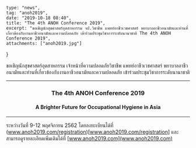 	type: "news",
	tag: "anoh2019",
	date: "2019-10-18 08:40",
	title: "The 4th ANOH Conference 2019",
	excerpt: "ขอเชิญนักสุขศาสตร์อุตสาหกรรม จป.วิชาชีพ แพทย์อาชีวเวชศาสตร์ พยาบาลอาชีวอนามัยและท่านที่เกี่ยวข้องกับงานอาชีวอนามัยและความปลอดภัย เข้าร่วมประชุมวิชาการระดับนานาชาติ The 4th ANOH Conference 2019",
	attachments: ["anoh2019.jpg"]
}

ขอเชิญนักสุขศาสตร์อุตสาหกรรม เจ้าหน้าที่ความปลอดภัยวิชาชีพ แพทย์อาชีวเวชศาสตร์ พยาบาลอาชีวอนามัยและท่านที่เกี่ยวข้องกับงานอาชีวอนามัยและความปลอดภัย เข้าร่วมประชุมวิชาการระดับนานาชาติ 

---

<center><h3>The 4th ANOH Conference 2019</h3></center>
<center><h4>A Brighter Future for Occupational Hygiene in Asia</h4></center>

---

ระหว่างวันที่ 9-12 พฤศจิกายน 2562 โดยลงทะเบียนได้ที่ (www.anoh2019.com/registration)[www.anoh2019.com/registration] และสามารถดูรายละเอียดเพิ่มเติมได้ที่ [www.anoh2019.com](www.anoh2019.com)